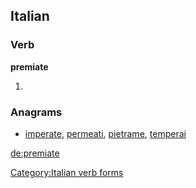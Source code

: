 ==Italian==

===Verb===
'''premiate'''

# {{form of|[[second-person|Second-person]] [[plural]] [[present subjunctive]]|premere|lang=Italian}}

===Anagrams===
* [[imperate#Italian|imperate]], [[permeati#Italian|permeati]], [[pietrame#Italian|pietrame]], [[temperai#Italian|temperai]]
[[Category:Italian verb forms]]

[[de:premiate]]